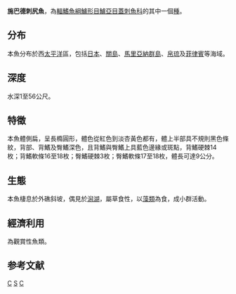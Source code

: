 {{Speciesbox 
| taxon = Centropyge shepardi
| authority = [[Randall|Randall]] & [[Yasuda|Yasuda]], 1979
| image = Centropyge shepardi.jpg
| status = LC
| status_system = IUCN3.1
}}
'''施巴德刺尻魚'''，為[[輻鰭魚綱|輻鰭魚綱]][[鱸形目|鱸形目]][[鱸亞目|鱸亞目]][[蓋刺魚科|蓋刺魚科]]的其中一個[[種|種]]。

==分布==
本魚分布於西[[太平洋|太平洋]]區，包括[[日本|日本]]、[[關島|關島]]、[[馬里亞納群島|馬里亞納群島]]、[[帛琉|帛琉]]及[[菲律賓|菲律賓]]等海域。

==深度==
水深1至56公尺。

==特徵==
本魚體側扁，呈長橢圓形，體色從紅色到淡杏黃色都有，體上半部具不規則黑色條紋，背部、背鰭及臀鰭深色，且背鰭與臀鰭上具藍色邊緣或斑點，背鰭硬棘14枚；背鰭軟條16至18枚；臀鰭硬棘3枚；臀鰭軟條17至18枚，體長可達9公分。

==生態==
本魚棲息於外礁斜坡，偶見於[[潟湖|潟湖]]，屬草食性，以[[藻類|藻類]]為食，成小群活動。

==經濟利用==
為觀賞性魚類。

==参考文献==
{{Reflist}}
{{Taxonbar}}

[[Category:觀賞魚|C]]
[[Category:刺尻魚屬|S]]
[[Category:1979年描述的鱼类|C]]